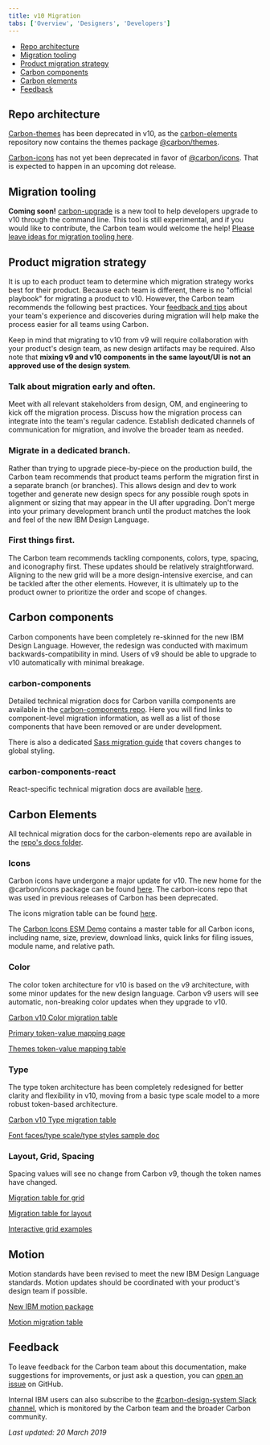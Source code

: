 ```yaml
---
title: v10 Migration
tabs: ['Overview', 'Designers', 'Developers']
---
```


<AnchorLinks>

- [Repo architecture](#repo-architecture)
- [Migration tooling](#migration-tooling)
- [Product migration strategy](#product-migration-strategy)
- [Carbon components](#carbon-components)
- [Carbon elements](#carbon-elements)
- [Feedback](#feedback)

</AnchorLinks>

## Repo architecture

[Carbon-themes](https://github.com/carbon-design-system/carbon-themes) has been deprecated in v10, as the [carbon-elements](https://github.com/IBM/carbon-elements) repository now contains the themes package [@carbon/themes](https://github.com/IBM/carbon-elements/tree/master/packages/themes).

[Carbon-icons](https://github.com/carbon-design-system/carbon-icons) has not yet been deprecated in favor of [@carbon/icons](https://github.com/IBM/carbon-elements/tree/master/packages/icons). That is expected to happen in an upcoming dot release.

## Migration tooling

**Coming soon!** [carbon-upgrade](https://github.com/carbon-design-system/carbon-upgrade/blob/master/README.md) is a new tool to help developers upgrade to v10 through the command line. This tool is still experimental, and if you would like to contribute, the Carbon team would welcome the help! [Please leave ideas for migration tooling here](https://github.com/carbon-design-system/carbon-upgrade/issues/7).

## Product migration strategy

It is up to each product team to determine which migration strategy works best for their product. Because each team is different, there is no "official playbook" for migrating a product to v10. However, the Carbon team recommends the following best practices. Your [feedback and tips](https://github.com/carbon-design-system/carbon-website/issues/new?template=feedback.md&labels=feedback&title=User+feedback+for+Migration+Developers+page) about your team's experience and discoveries during migration will help make the process easier for all teams using Carbon.

Keep in mind that migrating to v10 from v9 will require collaboration with your product's design team, as new design artifacts may be required. Also note that **mixing v9 and v10 components in the same layout/UI is not an approved use of the design system**.

### Talk about migration early and often.

Meet with all relevant stakeholders from design, OM, and engineering to kick off the migration process. Discuss how the migration process can integrate into the team's regular cadence. Establish dedicated channels of communication for migration, and involve the broader team as needed.

### Migrate in a dedicated branch.

Rather than trying to upgrade piece-by-piece on the production build, the Carbon team recommends that product teams perform the migration first in a separate branch (or branches). This allows design and dev to work together and generate new design specs for any possible rough spots in alignment or sizing that may appear in the UI after upgrading. Don't merge into your primary development branch until the product matches the look and feel of the new IBM Design Language.

### First things first.

The Carbon team recommends tackling components, colors, type, spacing, and iconography first. These updates should be relatively straightforward. Aligning to the new grid will be a more design-intensive exercise, and can be tackled after the other elements. However, it is ultimately up to the product owner to prioritize the order and scope of changes.

## Carbon components

Carbon components have been completely re-skinned for the new IBM Design Language. However, the redesign was conducted with maximum backwards-compatibility in mind. Users of v9 should be able to upgrade to v10 automatically with minimal breakage.

### carbon-components

Detailed technical migration docs for Carbon vanilla components are available in the [carbon-components repo](https://github.com/IBM/carbon-components/blob/master/docs/migration/migrate-to-10.x.md). Here you will find links to component-level migration information, as well as a list of those components that have been removed or are under development.

There is also a dedicated [Sass migration guide](https://github.com/IBM/carbon-components/blob/master/src/globals/scss/migrate-to-10.x.md) that covers changes to global styling.

### carbon-components-react

React-specific technical migration docs are available [here](https://github.com/IBM/carbon-components-react/blob/master/docs/migration/migrate-to-10.x.md).

## Carbon Elements

All technical migration docs for the carbon-elements repo are available in the [repo's docs folder](https://github.com/IBM/carbon-elements/tree/master/docs/migration).

### Icons

Carbon icons have undergone a major update for v10. The new home for the @carbon/icons package can be found [here](https://github.com/IBM/carbon-elements/tree/master/packages/colors). The carbon-icons repo that was used in previous releases of Carbon has been deprecated.

The icons migration table can be found [here](https://github.com/IBM/carbon-elements/blob/master/docs/migration/10.x-icons.md).

The [Carbon Icons ESM Demo](https://carbon-elements.netlify.com/icons/examples/preview/) contains a master table for all Carbon icons, including name, size, preview, download links, quick links for filing issues, module name, and relative path.

### Color

The color token architecture for v10 is based on the v9 architecture, with some minor updates for the new design language. Carbon v9 users will see automatic, non-breaking color updates when they upgrade to v10.

[Carbon v10 Color migration table](https://github.com/IBM/carbon-elements/blob/master/docs/migration/10.x-color.md)

[Primary token-value mapping page](https://carbon-elements.netlify.com/colors/examples/preview/)

[Themes token-value mapping table](https://carbon-elements.netlify.com/themes/examples/preview/)

### Type

The type token architecture has been completely redesigned for better clarity and flexibility in v10, moving from a basic type scale model to a more robust token-based architecture.

[Carbon v10 Type migration table](https://github.com/IBM/carbon-elements/blob/master/docs/migration/10.x-type.md)

[Font faces/type scale/type styles sample doc](https://carbon-elements.netlify.com/type/examples/preview/)

### Layout, Grid, Spacing

Spacing values will see no change from Carbon v9, though the token names have changed.

[Migration table for grid](https://github.com/IBM/carbon-components/blob/master/src/globals/grid/migrate-to-10.x.md)

[Migration table for layout](https://github.com/IBM/carbon-elements/blob/master/docs/migration/10.x-layout.md)

[Interactive grid examples](https://carbon-elements.netlify.com/grid/examples/preview/)

## Motion

Motion standards have been revised to meet the new IBM Design Language standards. Motion updates should be coordinated with your product's design team if possible.

[New IBM motion package](https://github.com/IBM/carbon-elements/tree/master/packages/motion)

[Motion migration table](https://github.com/IBM/carbon-elements/blob/master/docs/migration/10.x-motion.md)

## Feedback

To leave feedback for the Carbon team about this documentation, make suggestions for improvements, or just ask a question, you can [open an issue](https://github.com/carbon-design-system/carbon-website/issues/new?template=feedback.md&labels=feedback&title=User+feedback+for+Migration+Developers+page) on GitHub.

Internal IBM users can also subscribe to the [#carbon-design-system Slack channel](https://ibm-studios.slack.com/messages/C0M053VPT/details/), which is monitored by the Carbon team and the broader Carbon community.

_Last updated: 20 March 2019_
